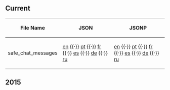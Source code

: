 ==Current==
{| class="wikitable sortable plainlinks"
! File Name
! JSON
! JSONP
|-
| safe_chat_messages || [http://cdn.clubpenguin.com/play/en/web_service/game_configs/safe_chat_messages.json en] {{·}} [http://cdn.clubpenguin.com/play/pt/web_service/game_configs/safe_chat_messages.json pt] {{·}} [http://cdn.clubpenguin.com/play/fr/web_service/game_configs/safe_chat_messages.json fr] {{·}} [http://cdn.clubpenguin.com/play/es/web_service/game_configs/safe_chat_messages.json es] {{·}} [http://cdn.clubpenguin.com/play/de/web_service/game_configs/safe_chat_messages.json de] {{·}} [http://cdn.clubpenguin.com/play/ru/web_service/game_configs/safe_chat_messages.json ru] || [http://cdn.clubpenguin.com/play/en/web_service/game_configs/safe_chat_messages.jsonp en] {{·}} [http://cdn.clubpenguin.com/play/pt/web_service/game_configs/safe_chat_messages.jsonp pt] {{·}} [http://cdn.clubpenguin.com/play/fr/web_service/game_configs/safe_chat_messages.jsonp fr] {{·}} [http://cdn.clubpenguin.com/play/es/web_service/game_configs/safe_chat_messages.jsonp es] {{·}} [http://cdn.clubpenguin.com/play/de/web_service/game_configs/safe_chat_messages.jsonp de] {{·}} [http://cdn.clubpenguin.com/play/ru/web_service/game_configs/safe_chat_messages.jsonp ru]
|}
==2015==
{{2015GameConfigs|title=safe_chat_messages}}